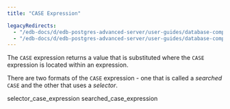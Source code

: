 ```yaml
---
title: "CASE Expression"

legacyRedirects:
  - "/edb-docs/d/edb-postgres-advanced-server/user-guides/database-compatibility-stored-procedural-language-guide/13/case_expression.html"
  - "/edb-docs/d/edb-postgres-advanced-server/user-guides/database-compatibility-stored-procedural-language-guide/latest/case_expression.html"
---
```


<div id="case_expression" class="registered_link"></div>

The `CASE` expression returns a value that is substituted where the `CASE` expression is located within an expression.

There are two formats of the `CASE` expression - one that is called a *searched* `CASE` and the other that uses a *selector*.

<div class="toctree" maxdepth="3">

selector_case_expression searched_case_expression

</div>
